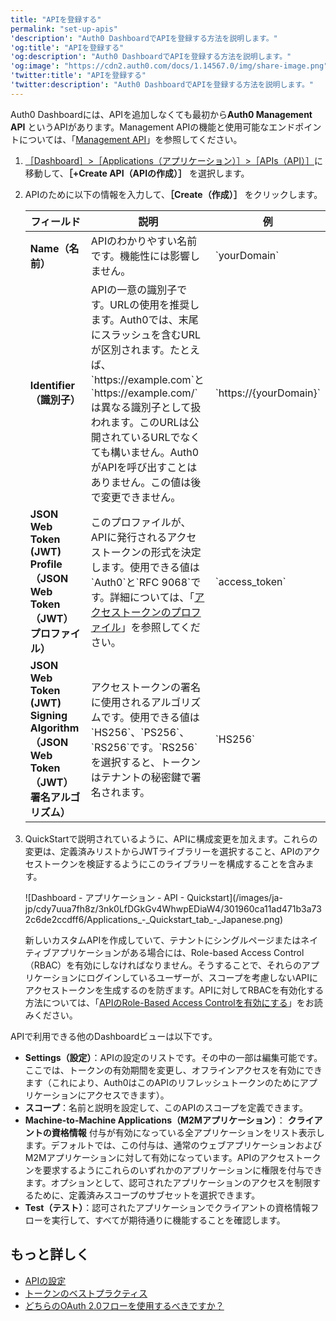 ---
title: "APIを登録する"
permalink: "set-up-apis"
'description': "Auth0 DashboardでAPIを登録する方法を説明します。"
'og:title': "APIを登録する"
'og:description': "Auth0 DashboardでAPIを登録する方法を説明します。"
'og:image': "https://cdn2.auth0.com/docs/1.14567.0/img/share-image.png"
'twitter:title': "APIを登録する"
'twitter:description': "Auth0 DashboardでAPIを登録する方法を説明します。"
---

<Callout icon="file-lines" color="#0EA5E9" iconType="regular">

Auth0 Dashboardには、APIを追加しなくても最初から**Auth0 Management API** というAPIがあります。Management APIの機能と使用可能なエンドポイントについては、「[Management API](/ja-jp/api/management/v2)」を参照してください。

</Callout>

1. [［Dashboard］>［Applications（アプリケーション）］>［APIs（API）］](https://manage.auth0.com/#/apis)に移動して、**［+Create API（APIの作成）］** を選択します。
2. APIのために以下の情報を入力して、**［Create（作成）］** をクリックします。

   <table class="table"><thead>
   <tr>
   <th><strong>フィールド</strong></th>
   <th><strong>説明</strong></th>
   <th><strong>例</strong></th>
   </tr>
   </thead>
   <tbody>
   <tr>
   <td><strong>Name（名前）</strong></td>
   <td>APIのわかりやすい名前です。機能性には影響しません。</td>
   <td>`yourDomain`</td>
   </tr>
   <tr>
   <td><strong>Identifier（識別子）</strong></td>
   <td>APIの一意の識別子です。URLの使用を推奨します。Auth0では、末尾にスラッシュを含むURLが区別されます。たとえば、`https://example.com`と`https://example.com/`は異なる識別子として扱われます。このURLは公開されているURLでなくても構いません。Auth0がAPIを呼び出すことはありません。この値は後で変更できません。</td>
   <td>`https://{yourDomain}`</td>
   </tr>
   <tr>
   <td><strong>JSON Web Token (JWT) Profile（JSON Web Token（JWT）プロファイル）</strong></td>
   <td>このプロファイルが、APIに発行されるアクセストークンの形式を決定します。使用できる値は`Auth0`と`RFC 9068`です。詳細については、「<a href="/ja-jp/secure/tokens/access-tokens/access-token-profiles">アクセストークンのプロファイル</a>」を参照してください。</td>
   <td>`access_token`</td>
   </tr>
   <tr>
   <td><strong>JSON Web Token (JWT) Signing Algorithm（JSON Web Token（JWT）署名アルゴリズム）</strong></td>
   <td>アクセストークンの署名に使用されるアルゴリズムです。使用できる値は`HS256`、`PS256`、`RS256`です。`RS256`を選択すると、トークンはテナントの秘密鍵で署名されます。</td>
   <td>`HS256`</td>
   </tr>
   </tbody>
   </table>
3. QuickStartで説明されているように、APIに構成変更を加えます。これらの変更は、定義済みリストからJWTライブラリーを選択すること、APIのアクセストークンを検証するようにこのライブラリーを構成することを含みます。

   <Frame>![Dashboard - アプリケーション - API - Quickstart](/images/ja-jp/cdy7uua7fh8z/3nk0LfDGkGv4WhwpEDiaW4/301960ca11ad471b3a732c6de2ccdff6/Applications_-_Quickstart_tab_-_Japanese.png)</Frame>

   <Warning>

   新しいカスタムAPIを作成していて、テナントにシングルページまたはネイティブアプリケーションがある場合には、Role-based Access Control（RBAC）を有効にしなければなりません。そうすることで、それらのアプリケーションにログインしているユーザーが、スコープを考慮しないAPIにアクセストークンを生成するのを防ぎます。APIに対してRBACを有効化する方法については、「[APIのRole-Based Access Controlを有効にする](/ja-jp/get-started/apis/enable-role-based-access-control-for-apis)」をお読みください。

   </Warning>

APIで利用できる他のDashboardビューは以下です。

* **Settings（設定）**：APIの設定のリストです。その中の一部は編集可能です。ここでは、トークンの有効期間を変更し、オフラインアクセスを有効にできます（これにより、Auth0はこのAPIのリフレッシュトークンのためにアプリケーションにアクセスできます）。
* **スコープ**：名前と説明を設定して、このAPIのスコープを定義できます。
* **Machine-to-Machine Applications（M2Mアプリケーション）**： **クライアントの資格情報** 付与が有効になっている全アプリケーションをリスト表示します。デフォルトでは、この付与は、通常のウェブアプリケーションおよびM2Mアプリケーションに対して有効になっています。APIのアクセストークンを要求するようにこれらのいずれかのアプリケーションに権限を付与できます。オプションとして、認可されたアプリケーションのアクセスを制限するために、定義済みスコープのサブセットを選択できます。
* **Test（テスト）**：認可されたアプリケーションでクライアントの資格情報フローを実行して、すべてが期待通りに機能することを確認します。

## もっと詳しく

* [APIの設定](/ja-jp/get-started/apis/api-settings)
* [トークンのベストプラクティス](/ja-jp/secure/tokens/token-best-practices)
* [どちらのOAuth 2.0フローを使用するべきですか？](/ja-jp/get-started/authentication-and-authorization-flow/which-oauth-2-0-flow-should-i-use)